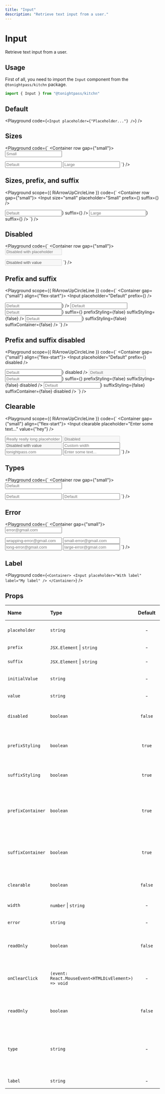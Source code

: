 ```yaml
---
title: "Input"
description: "Retrieve text input from a user."
---
```



# Input

Retrieve text input from a user.

## Usage

First of all, you need to import the `Input` component from the `@tonightpass/kitchn` package.

```js
import { Input } from "@tonightpass/kitchn"
```

## Default

<Playground
  code={`
  <Input placeholder={"Placeholder..."} />
`}
/>

## Sizes

<Playground
  code={`
<Container row gap={"small"}>
  <Container align="flex-start">
    <Input size="small" placeholder="Small" />
  </Container>

  <Container align="flex-start">
    <Input placeholder="Default" />
  </Container>

  <Container align="flex-start">
    <Input size="large" placeholder="Large" />
  </Container>
</Container>
`}
/>

## Sizes, prefix, and suffix

<Playground
scope={{ RiArrowUpCircleLine }}
  code={`
<Container row gap={"small"}>
  <Container align="flex-start">
    <Input
      size="small"
      placeholder="Small"
      prefix={<RiArrowUpCircleLine />}
      suffix={<RiArrowUpCircleLine />}
    />
  </Container>

  <Container align="flex-start">
    <Input
      placeholder="Default"
      prefix={<RiArrowUpCircleLine />}
      suffix={<RiArrowUpCircleLine />}
    />
  </Container>

  <Container align="flex-start">
    <Input
      size="large"
      placeholder="Large"
      prefix={<RiArrowUpCircleLine />}
      suffix={<RiArrowUpCircleLine />}
    />
  </Container>
</Container>
`}
/>

## Disabled

<Playground
  code={`
<Container row gap={"small"}>
  <Container>
    <Input placeholder="Disabled with placeholder" disabled />
  </Container>

  <Container>
    <Input value="Disabled with value" disabled />
  </Container>
</Container>
`}
/>

## Prefix and suffix

<Playground
scope={{ RiArrowUpCircleLine }}
  code={`
<Container gap={"small"} align={"flex-start"}>
  <Container>
    <Input placeholder="Default" prefix={<RiArrowUpCircleLine />} />
  </Container>

  <Container>
    <Input placeholder="Default" suffix={<RiArrowUpCircleLine />} />
  </Container>

  <Container>
    <Input placeholder="Default" prefix="https://" suffix=".com" />
  </Container>

  <Container>
    <Input
      placeholder="Default"
      prefix={<RiArrowUpCircleLine />}
      suffix={<RiArrowUpCircleLine />}
      prefixStyling={false}
      suffixStyling={false}
    />
  </Container>

  <Container>
    <Input
      placeholder="Default"
      prefix="kitchn/"
      suffix={<RiArrowUpCircleLine />}
      suffixStyling={false}
      suffixContainer={false}
    />
  </Container>
</Container>
`}
/>

## Prefix and suffix disabled

<Playground
scope={{ RiArrowUpCircleLine }}
  code={`
<Container gap={"small"} align={"flex-start"}>
  <Container>
    <Input placeholder="Default" prefix={<RiArrowUpCircleLine />} disabled />
  </Container>

  <Container>
    <Input placeholder="Default" suffix={<RiArrowUpCircleLine />} disabled />
  </Container>

  <Container>
    <Input placeholder="Default" prefix="https://" suffix=".com" disabled />
  </Container>

  <Container>
    <Input
      placeholder="Default"
      prefix={<RiArrowUpCircleLine />}
      suffix={<RiArrowUpCircleLine />}
      prefixStyling={false}
      suffixStyling={false}
      disabled
    />
  </Container>

  <Container>
    <Input
      placeholder="Default"
      prefix="kitchn/"
      suffix={<RiArrowUpCircleLine />}
      suffixStyling={false}
      suffixContainer={false}
      disabled
    />
  </Container>
</Container>
`}
/>

## Clearable

<Playground
scope={{ RiArrowUpCircleLine }}
  code={`
<Container gap={"small"} align={"flex-start"}>
  <Container>
    <Input clearable placeholder="Enter some text..." value={"hey"} />
  </Container>

  <Container>
    <Input
      clearable
      placeholder="Really really long placeholder text..."
    />
  </Container>

  <Container>
    <Input clearable disabled placeholder="Disabled" />
  </Container>

  <Container>
    <Input clearable disabled value="Disabled with value" />
  </Container>

  <Container>
    <Input clearable placeholder="Custom width" width={300} />
  </Container>

  <Container>
    <Input
      clearable
      prefix="https://"
      placeholder="tonightpass.com"
    />
  </Container>

  <Container>
    <Input
      clearable
      placeholder="Enter some text..."
      error="A valid email address is required."
    />
  </Container>
</Container>
`}
/>

## Types

<Playground
  code={`
<Container row gap={"small"}>
  <Container>
    <Input placeholder="Default" type="danger" />
  </Container>

  <Container>
    <Input placeholder="Default" type="warning" />
  </Container>

  <Container>
    <Input placeholder="Default" type="success" />
  </Container>
</Container>
`}
/>

## Error

<Playground
  code={`
<Container gap={"small"}>
  <Container>
    <Input
      placeholder="error@gmail.com"
      error="A valid email address is required."
    />
  </Container>

  <Container>
    <Input
      width={200}
      placeholder="wrapping-error@gmail.com"
      error="A valid email address is required so that we can verify your GitHub installation. In the event that you cannot provide a valid email address, please contact support."
    />
  </Container>

  <Container>
    <Input
      size="small"
      placeholder="small-error@gmail.com"
      error="A valid email address is required so that we can verify your GitHub installation. In the event that you cannot provide a valid email address, please contact support."
    />
  </Container>

  <Container>
    <Input
      placeholder="long-error@gmail.com"
      error="A valid email address is required so that we can verify your GitHub installation. In the event that you cannot provide a valid email address, please contact support."
    />
  </Container>

  <Container>
    <Input
      size="large"
      placeholder="large-error@gmail.com"
      error="A valid email address is required so that we can verify your GitHub installation. In the event that you cannot provide a valid email address, please contact support."
    />
  </Container>
</Container>
`}
/>

## Label

<Playground
  code={`
<Container>
  <Input placeholder="With label" label="My label" />
</Container>
`}
/>


## Props

| Name | Type | Default | Required | Description | Accepted values |
| :--- | :--- | :-----: | :------: | :---------- | :-------------- |
| `placeholder` | `string` | - | - | The placeholder of the input. | - |
| `prefix` | `JSX.Element` \| `string` | - | - | The prefix of the input. | - |
| `suffix` | `JSX.Element` \| `string` | - | - | The suffix of the input. | - |
| `initialValue` | `string` | - | - | The initial value of the input. | - |
| `value` | `string` | - | - | The value of the input. | - |
| `disabled` | `boolean` | `false` | - | The status of the input (disabled or not). | - |
| `prefixStyling` | `boolean` | `true` | - | The status of the prefix (styled or not). | - |
| `suffixStyling` | `boolean` | `true` | - | The status of the suffix (styled or not). | - |
| `prefixContainer` | `boolean` | `true` | - | The status of the prefix container (whether there is one or not). | - |
| `suffixContainer` | `boolean` | `true` | - | The status of the suffix container (whether there is one or not). | - |
| `clearable` | `boolean` | `false` | - | The type of the input (clearable or not). | - |
| `width` | `number` \| `string` | - | - | The width of the input. | - |
| `error` | `string` | - | - | The error message of the input. | - |
| `readOnly` | `boolean` | `false` | - | The type of the input (read-only or not). | - |
| `onClearClick` | `(event: React.MouseEvent<HTMLDivElement>) => void` | - | - | The click event handler of the input's clear button. | - |  
| `readOnly` | `boolean` | `false` | - | The type of the input (read-only or not). | - |
| `type` | `string` | - | - | The type of the input. | `primary`, `secondary`, `info`, `success`, `warning`, `danger`, `light`, `dark` |
| `label` | `string` | - | - | The label of the input. | - |